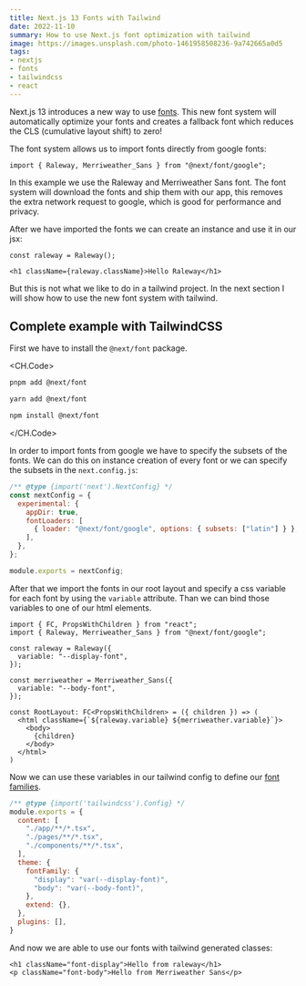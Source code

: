 ```yaml
---
title: Next.js 13 Fonts with Tailwind
date: 2022-11-10
summary: How to use Next.js font optimization with tailwind
image: https://images.unsplash.com/photo-1461958508236-9a742665a0d5
tags:
- nextjs
- fonts
- tailwindcss
- react
---
```


Next.js 13 introduces a new way to use [fonts](https://beta.nextjs.org/docs/optimizing/fonts).
This new font system will automatically optimize your fonts and
creates a fallback font which reduces the CLS (cumulative layout shift) to zero!

The font system allows us to import fonts directly from google fonts:

```tsx
import { Raleway, Merriweather_Sans } from "@next/font/google";
```

In this example we use the Raleway and Merriweather Sans font.
The font system will download the fonts and ship them with our app,
this removes the extra network request to google, which is good for performance and privacy.

After we have imported the fonts we can create an instance and use it in our jsx:

```tsx
const raleway = Raleway();

<h1 className={raleway.className}>Hello Raleway</h1>
```

But this is not what we like to do in a tailwind project.
In the next section I will show how to use the new font system with tailwind.

## Complete example with TailwindCSS

First we have to install the `@next/font` package.

<CH.Code>

```bash pnpm
pnpm add @next/font
```

```bash yarn
yarn add @next/font
```

```bash npm
npm install @next/font
```

</CH.Code>


In order to import fonts from google we have to specify the subsets of the fonts.
We can do this on instance creation of every font or we can specify the subsets in the `next.config.js`:

```js next.config.js focus=5:7
/** @type {import('next').NextConfig} */
const nextConfig = {
  experimental: {
    appDir: true,
    fontLoaders: [
      { loader: "@next/font/google", options: { subsets: ["latin"] } },
    ],
  },
};

module.exports = nextConfig;
```

After that we import the fonts in our root layout and specify a css variable for each font by using the `variable` attribute.
Than we can bind those variables to one of our html elements.

```tsx app/layout.tsx focus=2:10,13
import { FC, PropsWithChildren } from "react";
import { Raleway, Merriweather_Sans } from "@next/font/google";

const raleway = Raleway({
  variable: "--display-font",
});

const merriweather = Merriweather_Sans({
  variable: "--body-font",
});

const RootLayout: FC<PropsWithChildren> = ({ children }) => (
  <html className={`${raleway.variable} ${merriweather.variable}`}>
    <body>
      {children}
    </body>
  </html>
)
```

Now we can use these variables in our tailwind config to define our [font families](https://tailwindcss.com/docs/font-family).

```js tailwind.config.js focus=9:12
/** @type {import('tailwindcss').Config} */
module.exports = {
  content: [
    "./app/**/*.tsx",
    "./pages/**/*.tsx",
    "./components/**/*.tsx",
  ],
  theme: {
    fontFamily: {
      "display": "var(--display-font)",
      "body": "var(--body-font)",
    },
    extend: {},
  },
  plugins: [],
}
```

And now we are able to use our fonts with tailwind generated classes:

```tsx
<h1 className="font-display">Hello from raleway</h1>
<p className="font-body">Hello from Merriweather Sans</p>
```
